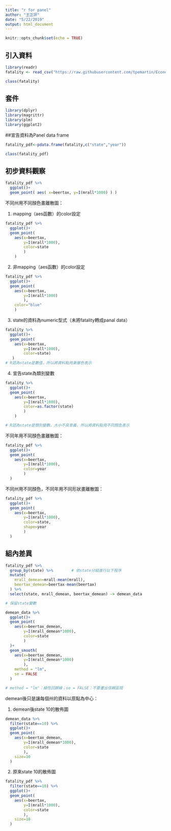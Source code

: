 ```yaml
---
title: "r for panel"
author: "王正評"
date: "5/22/2019"
output: html_document
---
```


```r
knitr::opts_chunk$set(echo = TRUE)
```

## 引入資料

```r

library(readr)
fatality <- read_csv("https://raw.githubusercontent.com/tpemartin/Econometric-Analysis/master/Part%20II/fatality.csv")

```

```r

class(fatality)

```


## 套件

```r

library(dplyr)
library(magrittr)
library(plm)
library(ggplot2)

```


##宣告資料為Panel data frame

```r

fatality_pdf<-pdata.frame(fatality,c("state","year"))

```

```r

class(fatality_pdf)

```


## 初步資料觀察

```r

fatality_pdf %>% 
  ggplot()+
  geom_point( aes( x=beertax, y=I(mrall*1000) ) )

```

不同州用不同顏色畫離散圖：

1. mapping（aes函數）的color設定
```r

fatality_pdf %>% 
  ggplot()+
  geom_point(
    aes(x=beertax,
        y=I(mrall*1000),
        color=state
        )
    )

```

2. 非mapping（aes函數）的color設定
```r

fatality_pdf %>% 
  ggplot()+
  geom_point(
    aes(x=beertax,
        y=I(mrall*1000)
        ),
    color="blue"
    )

```

3. state的資料為numeric型式（未將fatality轉成panal data）
```r

fatality %>%
  ggplot()+
  geom_point(
    aes(x=beertax,
        y=I(mrall*1000),
        color=state)
   )
# R認為state是數值，所以將資料點用漸層色表示

```

4. 宣告state為類別變數
```r

fatality %>% 
  ggplot()+
  geom_point(
    aes(x=beertax,
        y=I(mrall*1000),
        color=as.factor(state)
        )
    )

# R認為state是類別變數，大小不具意義，所以將資料點用不同顏色表示

```

不同年用不同顏色畫離散圖：

```r

fatality_pdf %>% 
  ggplot()+
  geom_point(
    aes(x=beertax,
        y=I(mrall*1000),
        color=year
        )
  )

```

不同州用不同顏色，不同年用不同形狀畫離散圖：

```r

fatality_pdf %>% 
  ggplot()+
  geom_point(
    aes(x=beertax,
        y=I(mrall*1000),
        color=state,
        shape=year
        )
  )

```


## 組內差異

```r

fatality_pdf %>% 
  group_by(state) %>%        # 依state分組進行以下程序
  mutate(
    mrall_demean=mrall-mean(mrall),
    beertax_demean=beertax-mean(beertax)
  ) %>%
  select(state, mrall_demean, beertax_demean) -> demean_data

# 保留state變數

```

```r

demean_data %>%
  ggplot()+
  geom_point(
    aes(x=beertax_demean,
        y=I(mrall_demean*1000),
        color=state
        )
  )+
  geom_smooth(
    aes(x=beertax_demean,
        y=I(mrall_demean*1000)
        ),
    method = "lm",
    se = FALSE
  )

# method = "lm"：線性回歸線；se = FALSE：不要畫出信賴區間

```

demean後只是讓每個州的資料以原點為中心：

1. demean後state 10的散佈圖
```r

demean_data %>%
  filter(state==10) %>%
  ggplot()+
  geom_point(
    aes(x=beertax_demean,
        y=I(mrall_demean*1000),
        color=state
        ),
    size=10
  )


```

2. 原來state 10的散佈圖
```r

fatality_pdf %>%
  filter(state==10) %>%
  ggplot()+
  geom_point(
    aes(x=beertax,
        y=I(mrall*1000),
        color=state
        ),
    size=10
  )

```



